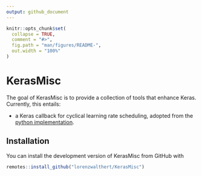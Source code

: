 ```yaml
---
output: github_document
---
```


<!-- README.md is generated from README.Rmd. Please edit that file -->

```r
knitr::opts_chunk$set(
  collapse = TRUE,
  comment = "#>",
  fig.path = "man/figures/README-",
  out.width = "100%"
)
```
# KerasMisc

The goal of KerasMisc is to provide a collection of tools that enhance Keras. 
Currently, this entails:

* a Keras callback for cyclical learning rate scheduling, adopted from the 
  [python implementation](https://github.com/bckenstler/CLR).


## Installation

You can install the development version of KerasMisc from GitHub with

```r
remotes::install_github("lorenzwalthert/KerasMisc")
```
